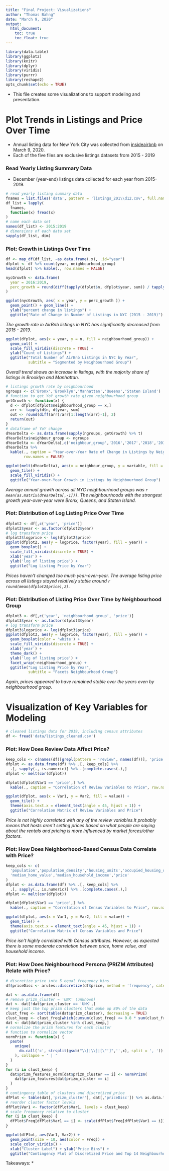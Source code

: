 ```yaml
---
title: "Final Project: Visualizations"
author: "Thomas Bahng"
date: "March 9, 2020"
output: 
  html_document:
    toc: true
    toc_float: true
---
```


```r
library(data.table)
library(ggplot2)
library(knitr)
library(dplyr)
library(viridis)
library(purrr)
library(reshape2)
opts_chunk$set(echo = TRUE)
```

* This file creates some visualizations to support modeling and presentation.

# Plot Trends in Listings and Price Over Time
* Annual listing data for New York City was collected from [insideairbnb](http://insideairbnb.com/get-the-data.html) on March 9, 2020.
* Each of the five files are exclusive listings datasets from 2015 - 2019

### Read Yearly Listing Summary Data
* December (year-end) listings data collected for each year from 2015-2019.

```r
# read yearly listing summary data
fnames = list.files('data', pattern = 'listings_201\\d12.csv', full.names = TRUE)
df_list = lapply(
  fnames,
  function(x) fread(x)
)
# name each data set
names(df_list) <- 2015:2019
# dimensions of each data set
sapply(df_list, dim)
```

### Plot: Growth in Listings Over Time

```r
df <- map_df(df_list, ~as.data.frame(.x), .id="year")
dfplot <- df %>% count(year, neighbourhood_group)
head(dfplot) %>% kable(., row.names = FALSE)
```

```r
nycGrowth <- data.frame(
  year = 2016:2019,
  perc_growth = round(diff(tapply(dfplot$n, dfplot$year, sum)) / tapply(dfplot$n, dfplot$year, sum)[1:4],2)
)
```

```r
ggplot(nycGrowth, aes( x = year, y = perc_growth )) +
  geom_point() + geom_line() +
  ylab("percent change in listings") +
  ggtitle("Rate of Change in Number of Listings in NYC (2015 - 2019)")
```

*The growth rate in AirBnb listings in NYC has significantly decreased from 2015 - 2019.*

```r
ggplot(dfplot, aes(x = year, y = n, fill = neighbourhood_group)) +
  geom_col() +
  scale_fill_viridis(discrete = TRUE) +
  ylab("Count of Listings") +
  ggtitle("Total Number of AirBnb Listings in NYC by Year",
          subtitle = "Segmented by Neighbourhood Group")
```

*Overall trend shows an increase in listings, with the majority share of listings in Brooklyn and Manhattan.*

```r
# listings growth rate by neighbourhood
ngroups <- c('Bronx','Brooklyn','Manhattan','Queens','Staten Island')
# function to get YoY growth rate given neighbourhood group
getGrowth <- function(x) {
  d <- dfplot[dfplot$neighbourhood_group == x,]
  arr <- tapply(d$n, d$year, sum)
  out <- round(diff(arr)/arr[1:length(arr)-1], 2)
  return(out)
}
# dataframe of YoY change
dYearDelta <- as.data.frame(sapply(ngroups, getGrowth) %>% t)
dYearDelta$neighbour_group <- ngroups
dYearDelta <- dYearDelta[,c('neighbour_group','2016','2017','2018','2019')]
dYearDelta %>% 
  kable(., caption = "Year-over-Year Rate of Change in Listings by Neighbourhood Group",
        row.names = FALSE)
```

```r
ggplot(melt(dYearDelta), aes(x = neighbour_group, y = variable, fill = value)) +
  geom_tile() +
  scale_fill_viridis() +
  ggtitle("Year-over-Year Growth in Listings by Neighbourhood Group")
```

*Average annual growth across all NYC neighbourhood groups was `r mean(as.matrix(dYearDelta[,-1]))`. The neighbourhoods with the strongest growth year-over-year were Bronx, Queens, and Staten Island.*

### Plot: Distribution of Log Listing Price Over Time

```r
dfplot2 <- df[,c('year', 'price')]
dfplot2$year <- as.factor(dfplot2$year)
# log transform price
dfplot2$logprice <- log(dfplot2$price)
ggplot(dfplot2, aes(y = logprice, factor(year), fill = year)) +
  geom_boxplot() +
  scale_fill_viridis(discrete = TRUE) +
  xlab('year') +
  ylab('log of listing price') +
  ggtitle("Log Listing Price by Year")
```

*Prices haven't changed too much year-over-year. The average listing price across all listings stayed relatively stable around `r round(mean(dfplot2$price),2)`.*

### Plot: Distribution of Listing Price Over Time by Neighbourhood Group

```r
dfplot3 <- df[,c('year', 'neighbourhood_group', 'price')]
dfplot3$year <- as.factor(dfplot3$year)
# log transform price
dfplot3$logprice <- log(dfplot3$price)
ggplot(dfplot3, aes(y = logprice, factor(year), fill = year)) +
  geom_boxplot(color = 'white') +
  scale_fill_viridis(discrete = TRUE) +
  xlab('year') +
  theme_dark() +
  ylab('log of listing price') +
  facet_wrap(~neighbourhood_group) +
  ggtitle("Log Listing Price by Year",
          subtitle = "Facets Neighbourhood Group")
```

*Again, prices appeared to have remained stable over the years even by neighbourhood group.*

# Visualization of Key Variables for Modeling

```r
# cleaned listings data for 2019, including census attributes
df <- fread('data/listings_cleaned.csv')
```

### Plot: How Does Review Data Affect Price?

```r
keep_cols <- c(names(df)[grepl(pattern = 'review', names(df))], 'price')
dfplot <- as.data.frame(df) %>% .[, keep_cols] %>%
  .[, sapply(., is.numeric)] %>% .[complete.cases(.),]
dfplot <- melt(cor(dfplot))
```

```r
dfplot[dfplot$Var1 == 'price',] %>%
  kable(., caption = "Correlation of Review Variables to Price", row.names = FALSE)
```

```r
ggplot(dfplot, aes(x = Var1, y = Var2, fill = value)) +
  geom_tile() +
  theme(axis.text.x = element_text(angle = 45, hjust = 1)) +
  ggtitle("Correlation Matrix of Review Variables and Price")
```

*Price is not highly correlated with any of the review variables.It probably means that hosts aren't setting prices based on what people are saying about the rentals and pricing is more influenced by market forces/other factors.*

### Plot: How Does Neighborhood-Based Census Data Correlate with Price?

```r
keep_cols <- c(
  'population','population_density','housing_units','occupied_housing_units',
  'median_home_value','median_household_income','price'
)
dfplot <- as.data.frame(df) %>% .[, keep_cols] %>%
  .[, sapply(., is.numeric)] %>% .[complete.cases(.),]
dfplot <- melt(cor(dfplot))
```

```r
dfplot[dfplot$Var1 == 'price',] %>%
  kable(., caption = "Correlation of Census Variables to Price", row.names = FALSE)
```

```r
ggplot(dfplot, aes(x = Var1, y = Var2, fill = value)) +
  geom_tile() +
  theme(axis.text.x = element_text(angle = 45, hjust = 1)) +
  ggtitle("Correlation Matrix of Census Variables and Price")
```

*Price isn't highly correlated with Census attributes. However, as expected there is some moderate correlation between price, home value, and household income.*

### Plot: How Does Neighbourhood Persona (PRIZM Attributes)  Relate with Price?

```r
# discretize price into 5 equal frequency bins
df$priceDisc <- arules::discretize(df$price, method = 'frequency', categories = 5)
```

```r
dat <- as.data.frame(df)
# remove prizm_cluster = 'UNK' (unknown)
dat <- dat[!dat$prizm_cluster == 'UNK',]
# keep just the top prizm clusters that make up 80% of the data
clust_freq <- sort(table(dat$prizm_cluster), decreasing = TRUE)
clust_keep <- clust_freq[which(cumsum(clust_freq) <= 0.8 * sum(clust_freq))] %>% names
dat <- dat[dat$prizm_cluster %in% clust_keep,]
# normalize the prizm features for each cluster
# function to normalize vector
normPrizm <- function(x) {
  paste(
    unique(
      do.call('c', strsplit(gsub("\\[|\\]|[\"']",'',x), split = ', '))
    ), collapse = ' | '
  )
}
for (i in clust_keep) {
  dat$prizm_features_norm[dat$prizm_cluster == i] <- normPrizm(
    dat$prizm_features[dat$prizm_cluster == i]
  )
}
# contingency table of clusters and discretized price
dfPlot <- table(dat[,'prizm_cluster'], dat[,'priceDisc']) %>% as.data.frame
# reorder cluster factor levels
dfPlot$Var1 <- factor(dfPlot$Var1, levels = clust_keep)
# scale frequency relative to cluster
for (i in clust_keep) {
  dfPlot$Freq[dfPlot$Var1 == i] <- scale(dfPlot$Freq[dfPlot$Var1 == i])
}

```

```r
ggplot(dfPlot, aes(Var1, Var2)) + 
  geom_point(size = 10, aes(color = Freq)) + 
  scale_color_viridis() +
  xlab("Cluster Label") + ylab("Price Bins") +
  ggtitle("Contingency Plot of Discretized Price and Top 14 Neighbourhood Personas")
```

Takeaways:
* 